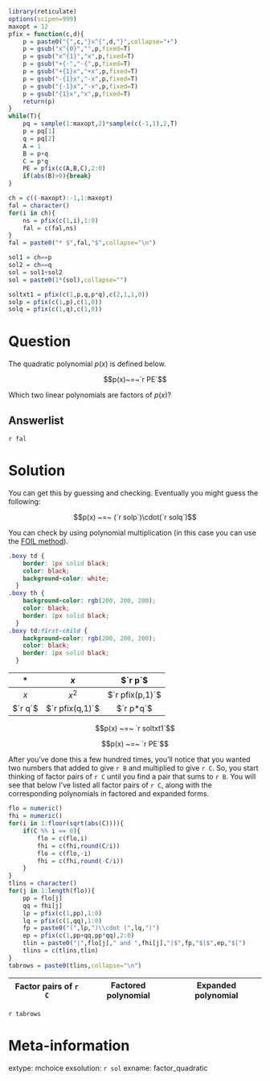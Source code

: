 ```r
library(reticulate)
options(scipen=999)
maxopt = 12
pfix = function(c,d){
    p = paste0("{",c,"}x^{",d,"}",collapse="+")
    p = gsub("x^{0}","",p,fixed=T)
    p = gsub("x^{1}","x",p,fixed=T)
    p = gsub("+{-","-{",p,fixed=T)
    p = gsub("+{1}x","+x",p,fixed=T)
    p = gsub("-{1}x","-x",p,fixed=T)
    p = gsub("{-1}x","-x",p,fixed=T)
    p = gsub("{1}x","x",p,fixed=T)
    return(p)
}
while(T){
    pq = sample(1:maxopt,2)*sample(c(-1,1),2,T)
    p = pq[1]
    q = pq[2]
    A = 1
    B = p+q
    C = p*q
    PE = pfix(c(A,B,C),2:0)
    if(abs(B)>0){break}
}

ch = c((-maxopt):-1,1:maxopt)
fal = character()
for(i in ch){
    ns = pfix(c(1,i),1:0)
    fal = c(fal,ns)
}
fal = paste0("* $",fal,"$",collapse="\n")

sol1 = ch==p
sol2 = ch==q
sol = sol1+sol2
sol = paste0(1*(sol),collapse="")

soltxt1 = pfix(c(1,p,q,p*q),c(2,1,1,0))
solp = pfix(c(1,p),c(1,0))
solq = pfix(c(1,q),c(1,0))

```


Question
========

The quadratic polynomial $p(x)$ is defined below.

$$p(x)~=~`r PE`$$

Which two linear polynomials are factors of $p(x)$?

Answerlist
--------

`r fal`



Solution
========

You can get this by guessing and checking. Eventually you might guess the following:

$$p(x) ~=~ (`r solp`)\cdot(`r solq`)$$

You can check by using polynomial multiplication (in this case you can use the [FOIL method](https://en.wikipedia.org/wiki/FOIL_method)).

```css
.boxy td {
    border: 1px solid black;
    color: black;
    background-color: white;
  }
.boxy th {
    background-color: rgb(200, 200, 200);
    color: black;
    border: 1px solid black;
  }
.boxy td:first-child {
    background-color: rgb(200, 200, 200);
    color: black;
    border: 1px solid black;
  }
```

<div class="boxy">

| * | $x$ | $`r p`$ |
|:---:|:---:|:---:|
| $x$ | $x^2$ | $`r pfix(p,1)`$ |
| $`r q`$ | $`r pfix(q,1)`$ | $`r p*q`$ |

</div>

$$p(x) ~=~ `r soltxt1`$$

$$p(x) ~=~ `r PE`$$

After you've done this a few hundred times, you'll notice that you wanted two numbers that added to give `r B` and multiplied to give `r C`. So, you start thinking of factor pairs of `r C` until you find a pair that sums to `r B`. You will see that below I've listed all factor pairs of `r C`, along with the corresponding polynomials in factored and expanded forms.

```r
flo = numeric()
fhi = numeric()
for(i in 1:floor(sqrt(abs(C)))){
    if(C %% i == 0){
        flo = c(flo,i)
        fhi = c(fhi,round(C/i))
        flo = c(flo,-i)
        fhi = c(fhi,round(-C/i))
    }
}
tlins = character()
for(j in 1:length(flo)){
    pp = flo[j]
    qq = fhi[j]
    lp = pfix(c(1,pp),1:0)
    lq = pfix(c(1,qq),1:0)
    fp = paste0("(",lp,")\\cdot (",lq,")")
    ep = pfix(c(1,pp+qq,pp*qq),2:0)
    tlin = paste0("|",flo[j]," and ",fhi[j],"|$",fp,"$|$",ep,"$|")
    tlins = c(tlins,tlin)
}
tabrows = paste0(tlins,collapse="\n")
```

| Factor pairs of `r C` | Factored polynomial | Expanded polynomial |
|:---:|:---:|:---:|
`r tabrows`


Meta-information
============
extype: mchoice
exsolution: `r sol`
exname: factor_quadratic